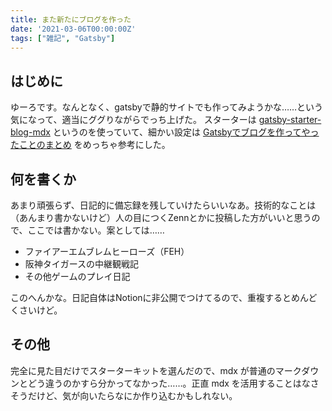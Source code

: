 ```yaml
---
title: また新たにブログを作った
date: '2021-03-06T00:00:00Z'
tags: ["雑記", "Gatsby"]
---
```


## はじめに

ゆーろです。なんとなく、gatsbyで静的サイトでも作ってみようかな……という気になって、適当にググりながらでっち上げた。
スターターは [gatsby-starter-blog-mdx](https://www.gatsbyjs.com/starters/hagnerd/gatsby-starter-blog-mdx/) というのを使っていて、細かい設定は [Gatsbyでブログを作ってやったことのまとめ](https://takagi.blog/gatsby-starter-blog/) をめっちゃ参考にした。

## 何を書くか

あまり頑張らず、日記的に備忘録を残していけたらいいなあ。技術的なことは（あんまり書かないけど）人の目につくZennとかに投稿した方がいいと思うので、ここでは書かない。案としては……

- ファイアーエムブレムヒーローズ（FEH）
- 阪神タイガースの中継観戦記
- その他ゲームのプレイ日記

このへんかな。日記自体はNotionに非公開でつけてるので、重複するとめんどくさいけど。

## その他

完全に見た目だけでスターターキットを選んだので、mdx が普通のマークダウンとどう違うのかすら分かってなかった……。正直 mdx を活用することはなさそうだけど、気が向いたらなにか作り込むかもしれない。
